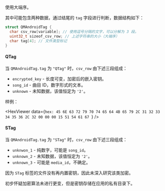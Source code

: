 
使用<Ruby caption="Big Endian">大端序</Ruby>。

其中可能包含两种数据，通过结尾的 `tag` 字段进行判断，数据结构如下：

```c
struct QMAndroidTag {
  char csv_row[variable]; // 使用逗号分隔的文字，可以分解为 3 段。
  uint32_t sizeof_csv_row; // 上述字符串的大小（大端序）
  char tag[4]; // 文件类型标记
}
```

#### QTag

当 `QMAndroidTag.tag` 为 `"QTag"` 时，`csv_row` 由下述三段组成：

- `encrypted_key` - 长度可变，加密后的嵌入密钥。
- `song_id` - 曲目 ID，数字形式的文本。
- `unknown` - 未知数据，该值恒定为 `'2'`。

样例：

<HexViewer
  data={`hex:
    45 6E 63 72 79 70 74 65 64 4B 65 79 2C 31 32 33
    34 35 36 2C 32 00 00 00 15 51 54 61 67
  `}
/>

#### STag

当 `QMAndroidTag.tag` 为 `"STag"` 时，`csv_row` 由下述三段组成：

- `unknwon_1` - 纯数字，可能是 `song_id`。
- `unknown_2` - 未知数据，该值恒定为 `'2'`。
- `unknown_3` - 可能是 `media_id`，不确定。

因为 `STag` 标签的文件没有再内置密钥，因此未深入研究该类加密。

初步怀疑加密算法未进行更变，但是密钥存储在应用的私有目录下。
